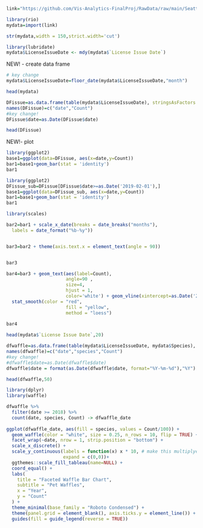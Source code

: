 ```r
link="https://github.com/Vis-Analytics-FinalProj/RawData/raw/main/Seattle_Pet_Licenses%20CLEANED.xlsx"

library(rio)
mydata=import(link)
```

```r
str(mydata,width = 150,strict.width='cut')
```

```r
library(lubridate)
mydata$LicenseIssueDate <- mdy(mydata$`License Issue Date`)
```

NEW! - create data frame

```r
# key change
mydata$LicenseIssueDate=floor_date(mydata$LicenseIssueDate,"month")

```

```r
head(mydata)
```

```r
DFissue=as.data.frame(table(mydata$LicenseIssueDate), stringsAsFactors =FALSE)
names(DFissue)=c("date","Count")
#key change!
DFissue$date=as.Date(DFissue$date)
```

```r
head(DFissue)
```

NEW!- plot

```r
library(ggplot2)
base1=ggplot(data=DFissue, aes(x=date,y=Count))
bar1=base1+geom_bar(stat = 'identity')
bar1

```



```r
library(ggplot2)
DFissue_sub=DFissue[DFissue$date>=as.Date('2019-02-01'),]
base1=ggplot(data=DFissue_sub, aes(x=date,y=Count))
bar1=base1+geom_bar(stat = 'identity')
bar1

```

```r

library(scales)

bar2=bar1 + scale_x_date(breaks = date_breaks("months"),
  labels = date_format("%b-%y"))  


bar3=bar2 + theme(axis.text.x = element_text(angle = 90)) 


bar3

```


```r
bar4=bar3 + geom_text(aes(label=Count),
                      angle=90 ,
                      size=4,
                      hjust = 1,
                      color='white') + geom_vline(xintercept=as.Date('2020-03-23'), col="red") + geom_text(aes(x=as.Date('2020-03-23'), label="Lockdown 3/23/'20", y=2700), color="red", angle=0, size=3) +
  stat_smooth(color = "red",
                      fill = "yellow",
                      method = "loess")
                
bar4
```

```r
head(mydata$`License Issue Date`,20)
```

```r
dfwaffle=as.data.frame(table(mydata$LicenseIssueDate, mydata$Species), stringsAsFactors =FALSE)
names(dfwaffle)=c("date","species","Count")
#key change!
#dfwaffle$date=as.Date(dfwaffle$date)
dfwaffle$date = format(as.Date(dfwaffle$date, format="%Y-%m-%d"),"%Y")
```

```r
head(dfwaffle,50)
```

```r
library(dplyr)
library(waffle)

dfwaffle %>% 
  filter(date >= 2018) %>% 
  count(date, species, Count) -> dfwaffle_date
  
ggplot(dfwaffle_date, aes(fill = species, values = Count/100)) +
  geom_waffle(color = "white", size = 0.25, n_rows = 10, flip = TRUE) +
  facet_wrap(~date, nrow = 1, strip.position = "bottom") +
  scale_x_discrete() + 
  scale_y_continuous(labels = function(x) x * 10, # make this multiplyer the same as n_rows
                     expand = c(0,0))+
  ggthemes::scale_fill_tableau(name=NULL) +
  coord_equal() +
  labs(
    title = "Faceted Waffle Bar Chart",
    subtitle = "Pet Waffles",
    x = "Year",
    y = "Count"
  ) +
  theme_minimal(base_family = "Roboto Condensed") +
  theme(panel.grid = element_blank(), axis.ticks.y = element_line()) +
  guides(fill = guide_legend(reverse = TRUE))

```


